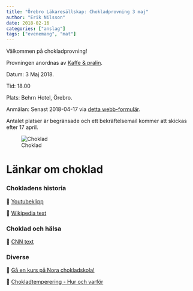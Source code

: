 ```yaml
---
title: "Örebro Läkaresällskap: Chokladprovning 3 maj"
author: "Erik Nilsson"
date: 2018-02-16
categories: ["anslag"]
tags: ["evenemang", "mat"]
---
```


Välkommen på chokladprovning! 

Provningen anordnas av [Kaffe & pralin](https://www.kaffepralin.com/).

Datum: 3 Maj 2018.

Tid: 18.00

Plats: Behrn Hotel, Örebro.

Anmälan: Senast 2018-04-17 via [detta webb-formulär](https://goo.gl/forms/oqdmZgxpHsOzflyM2).

Antalet platser är begränsade och ett bekräftelsemail kommer att skickas efter 17 april.

![Choklad](/affisch_choklad.jpg)

# Länkar om choklad

### Chokladens historia

&#x1F517; [Youtubeklipp](https://www.youtube.com/watch?v=ibjUpk9Iagk)

&#x1F517; [Wikipedia text](https://en.wikipedia.org/wiki/History_of_chocolate)

### Choklad och hälsa

&#x1F517; [CNN text](https://edition.cnn.com/2016/02/10/health/chocolate-health-benefits/index.html)

### Diverse

&#x1F517; [Gå en kurs på Nora chokladskola!](http://www.chokladskolan.com/)

&#x1F517; [Chokladtemperering - Hur och varför](https://www.ecolechocolat.com/en/chocolate-tempering.html)
